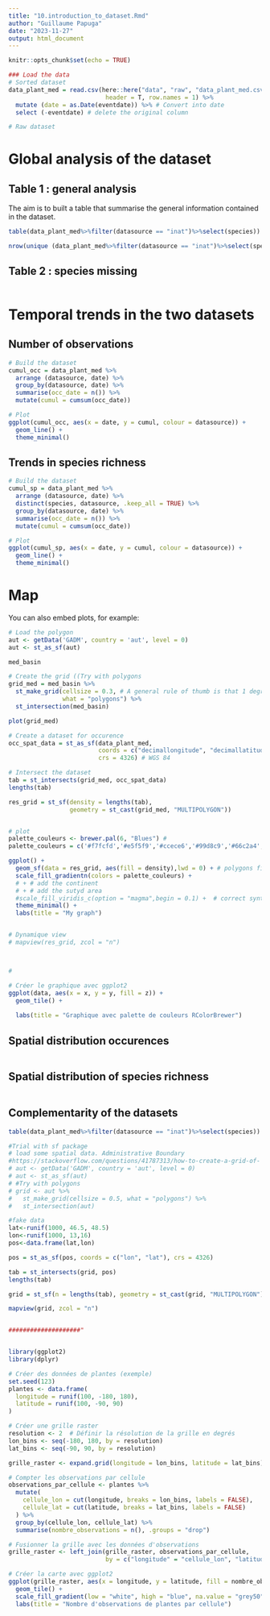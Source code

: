 ```yaml
---
title: "10.introduction_to_dataset.Rmd"
author: "Guillaume Papuga"
date: "2023-11-27"
output: html_document
---
```


```r
knitr::opts_chunk$set(echo = TRUE)
```

```r
### Load the data
# Sorted dataset
data_plant_med = read.csv(here::here("data", "raw", "data_plant_med.csv"), 
                           header = T, row.names = 1) %>%
  mutate (date = as.Date(eventdate)) %>% # Convert into date
  select (-eventdate) # delete the original column

# Raw dataset


```



# Global analysis of the dataset

## Table 1 : general analysis

The aim is to built a table that summarise the general information contained in the dataset. 

```r

table(data_plant_med%>%filter(datasource == "inat")%>%select(species))

nrow(unique (data_plant_med%>%filter(datasource == "inat")%>%select(species)))


```

## Table 2 : species missing

```r



```



# Temporal trends in the two datasets

## Number of observations 

```r
# Build the dataset
cumul_occ = data_plant_med %>%
  arrange (datasource, date) %>%
  group_by(datasource, date) %>%
  summarise(occ_date = n()) %>%
  mutate(cumul = cumsum(occ_date))

# Plot
ggplot(cumul_occ, aes(x = date, y = cumul, colour = datasource)) +
  geom_line() +
  theme_minimal()
```



## Trends in species richness

```r
# Build the dataset
cumul_sp = data_plant_med %>%
  arrange (datasource, date) %>%
  distinct(species, datasource, .keep_all = TRUE) %>%
  group_by(datasource, date) %>%
  summarise(occ_date = n()) %>%
  mutate(cumul = cumsum(occ_date))

# Plot
ggplot(cumul_sp, aes(x = date, y = cumul, colour = datasource)) +
  geom_line() +
  theme_minimal()
```



# Map

You can also embed plots, for example:

```r


# Load the polygon
aut <- getData('GADM', country = 'aut', level = 0)
aut <- st_as_sf(aut)

med_basin

# Create the grid ((Try with polygons
grid_med = med_basin %>% 
  st_make_grid(cellsize = 0.3, # A general rule of thumb is that 1 degree of latitude ~ 111 kilometres. Here 0.3×1110 ~ 33 kilometres.
               what = "polygons") %>% 
  st_intersection(med_basin)    

plot(grid_med)

# Create a dataset for occurence
occ_spat_data = st_as_sf(data_plant_med, 
                         coords = c("decimallongitude", "decimallatitude"), 
                         crs = 4326) # WGS 84

# Intersect the dataset
tab = st_intersects(grid_med, occ_spat_data)
lengths(tab)

res_grid = st_sf(density = lengths(tab), 
                 geometry = st_cast(grid_med, "MULTIPOLYGON"))


# plot
palette_couleurs <- brewer.pal(6, "Blues") #
palette_couleurs = c('#f7fcfd','#e5f5f9','#ccece6','#99d8c9','#66c2a4','#41ae76','#238b45','#005824')

ggplot() +
  geom_sf(data = res_grid, aes(fill = density),lwd = 0) + # polygons filled based on the density value
  scale_fill_gradientn(colors = palette_couleurs) +
  # + # add the continent
  # + # add the sutyd area
  #scale_fill_viridis_c(option = "magma",begin = 0.1) +  # correct syntax for passing a hardcoded colour to a geom is to put it outside of the aes
  theme_minimal() +
  labs(title = "My graph")


# Dynamique view
# mapview(res_grid, zcol = "n")



#

# Créer le graphique avec ggplot2
ggplot(data, aes(x = x, y = y, fill = z)) +
  geom_tile() +
  
  labs(title = "Graphique avec palette de couleurs RColorBrewer")


```

## Spatial distribution occurences 

```r

```


## Spatial distribution of species richness
```r

```



## Complementarity of the datasets
```r

table(data_plant_med%>%filter(datasource == "inat")%>%select(species))

```

```r


#Trial with sf package 
# load some spatial data. Administrative Boundary
#https://stackoverflow.com/questions/41787313/how-to-create-a-grid-of-       spatial-points
# aut <- getData('GADM', country = 'aut', level = 0)
# aut <- st_as_sf(aut)
# #Try with polygons
# grid <- aut %>% 
#   st_make_grid(cellsize = 0.5, what = "polygons") %>% 
#   st_intersection(aut)                               

#fake data
lat<-runif(1000, 46.5, 48.5)
lon<-runif(1000, 13,16)
pos<-data.frame(lat,lon)

pos = st_as_sf(pos, coords = c("lon", "lat"), crs = 4326)

tab = st_intersects(grid, pos)
lengths(tab)

grid = st_sf(n = lengths(tab), geometry = st_cast(grid, "MULTIPOLYGON"))

mapview(grid, zcol = "n")


####################"


library(ggplot2)
library(dplyr)

# Créer des données de plantes (exemple)
set.seed(123)
plantes <- data.frame(
  longitude = runif(100, -180, 180),
  latitude = runif(100, -90, 90)
)

# Créer une grille raster
resolution <- 2  # Définir la résolution de la grille en degrés
lon_bins <- seq(-180, 180, by = resolution)
lat_bins <- seq(-90, 90, by = resolution)

grille_raster <- expand.grid(longitude = lon_bins, latitude = lat_bins)

# Compter les observations par cellule
observations_par_cellule <- plantes %>%
  mutate(
    cellule_lon = cut(longitude, breaks = lon_bins, labels = FALSE),
    cellule_lat = cut(latitude, breaks = lat_bins, labels = FALSE)
  ) %>%
  group_by(cellule_lon, cellule_lat) %>%
  summarise(nombre_observations = n(), .groups = "drop")

# Fusionner la grille avec les données d'observations
grille_raster <- left_join(grille_raster, observations_par_cellule, 
                           by = c("longitude" = "cellule_lon", "latitude" = "cellule_lat"))

# Créer la carte avec ggplot2
ggplot(grille_raster, aes(x = longitude, y = latitude, fill = nombre_observations)) +
  geom_tile() +
  scale_fill_gradient(low = "white", high = "blue", na.value = "grey50", name = "Observations") +
  labs(title = "Nombre d'observations de plantes par cellule")



```

